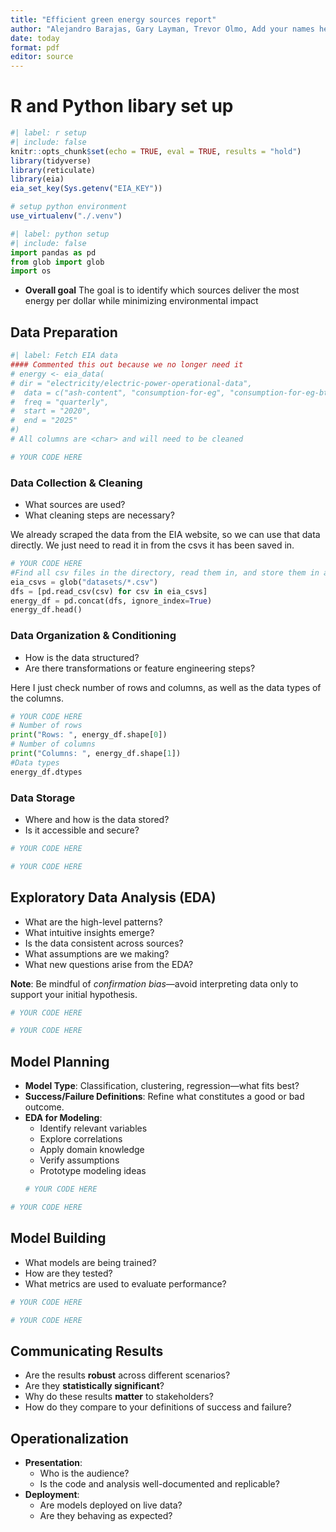 ```yaml
---
title: "Efficient green energy sources report"
author: "Alejandro Barajas, Gary Layman, Trevor Olmo, Add your names here"
date: today
format: pdf
editor: source
---
```


# R and Python libary set up

```r
#| label: r setup
#| include: false
knitr::opts_chunk$set(echo = TRUE, eval = TRUE, results = "hold")
library(tidyverse)
library(reticulate)
library(eia)
eia_set_key(Sys.getenv("EIA_KEY"))

# setup python environment
use_virtualenv("./.venv")
```

```python
#| label: python setup
#| include: false
import pandas as pd
from glob import glob
import os
```

- **Overall goal**
The goal is to identify which sources deliver the most energy per dollar while minimizing environmental impact

## Data Preparation
```r
#| label: Fetch EIA data
#### Commented this out because we no longer need it
# energy <- eia_data(
# dir = "electricity/electric-power-operational-data",
#  data = c("ash-content", "consumption-for-eg", "consumption-for-eg-btu", "consumption-uto", "consumption-uto-btu", "cost", "cost-per-btu", "generation", "heat-content", "receipts", "receipts-btu", "stocks", "sulfur-content", "total-consumption", "total-consumption-btu"),
#  freq = "quarterly",
#  start = "2020",
#  end = "2025"
#)
# All columns are <char> and will need to be cleaned
```

```python
# YOUR CODE HERE
```
### Data Collection & Cleaning
- What sources are used?
- What cleaning steps are necessary?

We already scraped the data from the EIA website, so we can use that data directly. We just need to read it in from the csvs it has been saved in.

```python
# YOUR CODE HERE
#Find all csv files in the directory, read them in, and store them in a single df
eia_csvs = glob("datasets/*.csv")
dfs = [pd.read_csv(csv) for csv in eia_csvs]
energy_df = pd.concat(dfs, ignore_index=True)
energy_df.head()
```

### Data Organization & Conditioning
- How is the data structured?
- Are there transformations or feature engineering steps?

Here I just check number of rows and columns, as well as the data types of the columns.

```python
# YOUR CODE HERE
# Number of rows
print("Rows: ", energy_df.shape[0])
# Number of columns
print("Columns: ", energy_df.shape[1])
#Data types
energy_df.dtypes
```
### Data Storage
- Where and how is the data stored?
- Is it accessible and secure?
```r
# YOUR CODE HERE
```

```python
# YOUR CODE HERE
```
## Exploratory Data Analysis (EDA)

- What are the high-level patterns?
- What intuitive insights emerge?
- Is the data consistent across sources?
- What assumptions are we making?
- What new questions arise from the EDA?

 **Note**: Be mindful of *confirmation bias*—avoid interpreting data only to support your initial hypothesis.
```r
# YOUR CODE HERE
```

```python
# YOUR CODE HERE
```
## Model Planning

- **Model Type**: Classification, clustering, regression—what fits best?
- **Success/Failure Definitions**: Refine what constitutes a good or bad outcome.
- **EDA for Modeling**:
  - Identify relevant variables
  - Explore correlations
  - Apply domain knowledge
  - Verify assumptions
  - Prototype modeling ideas
```r
# YOUR CODE HERE
```

```python
# YOUR CODE HERE
```
## Model Building

- What models are being trained?
- How are they tested?
- What metrics are used to evaluate performance?
```r
# YOUR CODE HERE
```

```python
# YOUR CODE HERE
```
## Communicating Results

- Are the results **robust** across different scenarios?
- Are they **statistically significant**?
- Why do these results **matter** to stakeholders?
- How do they compare to your definitions of success and failure?

## Operationalization

- **Presentation**:
  - Who is the audience?
  - Is the code and analysis well-documented and replicable?
- **Deployment**:
  - Are models deployed on live data?
  - Are they behaving as expected?